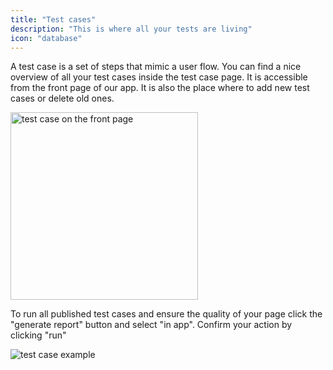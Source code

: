 ```yaml
---
title: "Test cases"
description: "This is where all your tests are living"
icon: "database"
---
```


A test case is a set of steps that mimic a user flow. You can find a nice overview of all your test cases inside the test case page. It is accessible from the front page of our app.
It is also the place where to add new test cases or delete old ones.

<Frame caption="02/2024">
  <img
    width="300px"
    src="images/test-case-entry.png"
    alt="test case on the front page"
  />
</Frame>

To run all published test cases and ensure the quality of your page click the "generate report" button and select "in app". Confirm your action by clicking "run"

<Frame caption="02/2024">
  <img src="images/test-case-example.png" alt="test case example" />
</Frame>
